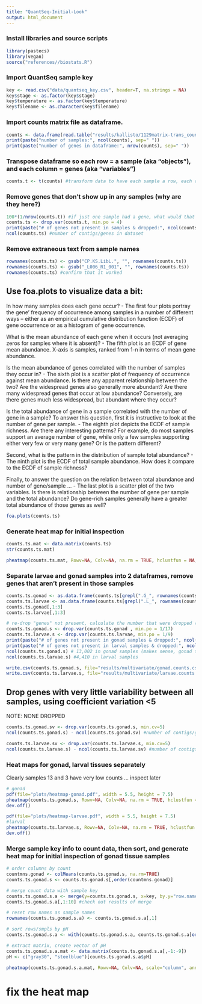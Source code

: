 ```yaml
---
title: "QuantSeq-Initial-Look"
output: html_document
---
```

### Install libraries and source scripts 
```r
library(pastecs)
library(vegan)
source("references//biostats.R")
```

### Import QuantSeq sample key
```r
key <- read.csv("data/quantseq_key.csv", header=T, na.strings = NA)
key$stage <- as.factor(key$stage)
key$temperature <- as.factor(key$temperature)
key$filename <- as.character(key$filename)
```

### Import counts matrix file as dataframe. 
```r
counts <- data.frame(read.table("results/kallisto/1129matrix-trans_counts.isoform.counts.matrix", header = T, stringsAsFactors = F, fill = FALSE))
print(paste("number of samples:", ncol(counts), sep=" "))
print(paste("number of genes in dataframe:", nrow(counts), sep=" "))
```

### Transpose dataframe so each row = a sample (aka "objects"), and each column = genes (aka "variables") 
```r
counts.t <- t(counts) #transform data to have each sample a row, each column a gene 
```

### Remove genes that don't show up in any samples (why are they here?)
```r
100*(1/nrow(counts.t)) #if just one sample had a gene, what would that % be? 4.1666. Use below to drop. 
counts.ts <- drop.var(counts.t, min.po = 4)
print(paste("# of genes not present in samples & dropped:", ncol(counts.t) - ncol(counts.ts), sep=" "))
ncol(counts.ts) #number of contigs/genes in dataset 
```

### Remove extraneous text from sample names
```r
rownames(counts.ts) <- gsub("CP.KS.LibL.", "", rownames(counts.ts))
rownames(counts.ts) <- gsub("_L006_R1_001", "", rownames(counts.ts))
rownames(counts.ts) #confirm that it worked
```

## Use foa.plots to visualize data a bit: 

In how many samples does each gene occur? 
  - The first four plots portray the gene’ frequency of occurrence among samples in a number of different ways – either as an empirical cumulative distribution function (ECDF) of gene occurrence or as a histogram of gene occurrence. 

What is the mean abundance of each gene when it occurs (not averaging zeros for samples where it is absent)? 
  - The fifth plot is an ECDF of gene mean abundance. X-axis is samples, ranked from 1-n in terms of mean gene abundance. 

Is the mean abundance of genes correlated with the number of samples they occur in? 
  - The sixth plot is a scatter plot of frequency of occurrence against mean abundance. Is there any apparent relationship between the two? Are the widespread genes also generally more abundant? Are there many widespread genes that occur at low abundance? Conversely, are there genes much less widespread, but abundant where they occur?

Is the total abundance of gene in a sample correlated with the number of gene in a sample? To answer this question, first it is instructive to look at the number of gene per sample. 
  - The eighth plot depicts the ECDF of sample richness. Are there any interesting patterns? For example, do most samples support an average number of gene, while only a few samples supporting either very few or very many gene? Or is the pattern different?

Second, what is the pattern in the distribution of sample total abundance? 
  - The ninth plot is the ECDF of total sample abundance. How does it compare to the ECDF of sample richness?

Finally, to answer the question on the relation between total abundance and number of gene/sample ...
  - The last plot is a scatter plot of the two variables. Is there is relationship between the number of gene per sample and the total abundance? Do gene-rich samples generally have a greater total abundance of those genes as well? 

```r
foa.plots(counts.ts)
```
### Generate heat map for initial inspection

```r
counts.ts.mat <- data.matrix(counts.ts)
str(counts.ts.mat)

pheatmap(counts.ts.mat, Rowv=NA, Colv=NA, na.rm = TRUE, hclustfun = NA, xlab = NA, show_colnames =FALSE, cluster_cols = FALSE, cluster_rows = FALSE, scale="column", kmeans_k=NA, color=c("dodgerblue3", "goldenrod1"), main = "QuantSeq Counts, Gonad and Larval Tissues")
```

### Separate larvae and gonad samples into 2 dataframes, remove genes that aren't present in those samples
```r
counts.ts.gonad <- as.data.frame(counts.ts[grepl(".G_", rownames(counts.ts)), ])
counts.ts.larvae <- as.data.frame(counts.ts[grepl(".L_", rownames(counts.ts)), ])
counts.ts.gonad[,1:3]
counts.ts.larvae[,1:3]

# re-drop "genes" not present, calculate the number that were dropped (i.e. which were present in other tissue sample type) 
counts.ts.gonad.s <- drop.var(counts.ts.gonad , min.po = 1/17)
counts.ts.larvae.s <- drop.var(counts.ts.larvae, min.po = 1/9)
print(paste("# of genes not present in gonad samples & dropped:", ncol(counts.ts.gonad) - ncol(counts.ts.gonad.s), sep=" "))
print(paste("# of genes not present in larval samples & dropped:", ncol(counts.ts.larvae) - ncol(counts.ts.larvae.s), sep=" "))
ncol(counts.ts.gonad.s) # 13,002 in gonad samples (makes sense, gonad transcriptome was used)
ncol(counts.ts.larvae.s) #4,410 in larval samples 

write.csv(counts.ts.gonad.s, file="results/multivariate/gonad.counts.csv")
write.csv(counts.ts.larvae.s, file="results/multivariate/larvae.counts.csv")
```

## Drop genes with very little variability between all samples, using coefficient variation <5

NOTE: NONE DROPPED
```r
counts.ts.gonad.sv <- drop.var(counts.ts.gonad.s, min.cv=5) 
ncol(counts.ts.gonad.s) - ncol(counts.ts.gonad.sv) #number of contigs/genes dropped due to low variance .. none 

counts.ts.larvae.sv <- drop.var(counts.ts.larvae.s, min.cv=5) 
ncol(counts.ts.larvae.s) - ncol(counts.ts.larvae.sv) #number of contigs/genes dropped due to low variance .. none 
```

### Heat maps for gonad, larval tissues separately 

Clearly samples 13 and 3 have very low counts ... inspect later 

```r
# gonad
pdf(file="plots/heatmap-gonad.pdf", width = 5.5, height = 7.5)
pheatmap(counts.ts.gonad.s, Rowv=NA, Colv=NA, na.rm = TRUE, hclustfun = NA, xlab = NA, show_colnames =FALSE, cluster_cols = FALSE, scale="column", kmeans_k=NA, color=c("dodgerblue3", "goldenrod1"), main = "QuantSeq Counts, Gonad Tissue")
dev.off()

pdf(file="plots/heatmap-larvae.pdf", width = 5.5, height = 7.5)
#larval
pheatmap(counts.ts.larvae.s, Rowv=NA, Colv=NA, na.rm = TRUE, hclustfun = NA, xlab = NA, show_colnames =FALSE, cluster_cols = FALSE,  scale="column", kmeans_k=NA, color=c("dodgerblue3", "goldenrod1"), main = "QuantSeq Counts, Larval Tissue")
dev.off()
```


### Merge sample key info to count data, then sort, and generate heat map for initial inspection of gonad tissue samples
```r
# order columns by count 
countmns.gonad <- colMeans(counts.ts.gonad.s, na.rm=TRUE)
counts.ts.gonad.s <- counts.ts.gonad.s[,order(countmns.gonad)]

# merge count data with sample key 
counts.ts.gonad.s.a <- merge(y=counts.ts.gonad.s, x=key, by.y="row.names", by.x="filename") #merge 
counts.ts.gonad.s.a[,1:10] #check out results of merge

# reset row names as sample names
rownames(counts.ts.gonad.s.a) <- counts.ts.gonad.s.a[,1]  

# sort rows/smpls by pH
counts.ts.gonad.s.a <- with(counts.ts.gonad.s.a, counts.ts.gonad.s.a[order(pH),]) 

# extract matrix, create vector of pH 
counts.ts.gonad.s.a.mat <- data.matrix(counts.ts.gonad.s.a[,-1:-9])
pH <- c("gray30", "steelblue")[counts.ts.gonad.s.a$pH]

pheatmap(counts.ts.gonad.s.a.mat, Rowv=NA, Colv=NA, scale="column", annotation_row = pH, annotation_colors=c("steelblue", "gray30")) #red=low pH, blue=ambient pH genes sorted by average
```

# fix the heat map 
